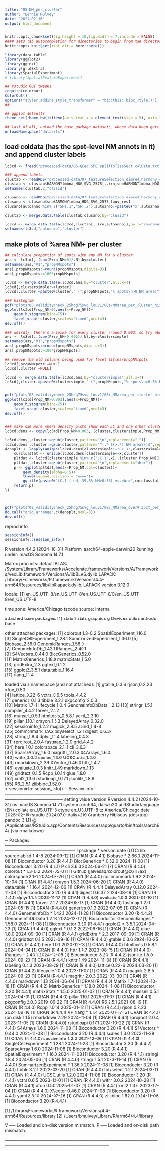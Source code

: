 ```yaml
---
title: "08-NM_per_cluster"
author: "Bernie Mulvey"
date: "2025-02-16"
output: html_document
---
```


```r
knitr::opts_chunk$set(fig.height = 10,fig.width = 7,include = FALSE)
#### sets tab autocompletion for directories to begin from the directory containing the .Rproj session, instead of the script's directory if different
knitr::opts_knit$set(root.dir = here::here())

library(data.table)
library(ggplot2)
library(ggtext)
library(gridExtra)
library(SpatialExperiment)
# library(SpatialFeatureExperiment)

## rstudio GUI tweaks
require(colorout)
ColorOut()
options("styler.addins_style_transformer" = "biocthis::bioc_style()")
##

## ggplot defaults
theme_set(theme_bw()+theme(axis.text.x = element_text(size = 9), axis.title.x = element_text(size = 8), axis.text.y = element_text(size = 8), axis.title.y = element_text(size =9), plot.title = element_markdown(size = 11,hjust=0.5), strip.text = element_text(size=11), legend.text = element_text(size=8), legend.title = element_text(size=9,hjust=0.5)))

## last of all, unload the base package datasets, whose data keep getting in the way of autocompletions (e.g., Theoph is priortized over TRUE)
unloadNamespace("datasets")
```

## load coldata (has the spot-level NM annots in it) and append cluster labels
```r
lc3cd <- fread("processed-data/06-QCed_SPE_splitToTissSect_colData.txt")

### append labels
clustab <- readRDS("processed-data/07_featureSelection_dimred_harmony_clustering/04-Initial_louvLeid_res0.5-1-2_clusterings.RDS")
clustab <- clustab$HARMONYlmbna_HDG_SVG_2575[,.(rn,snnHARMONYlmbna_HDG_SVG_2575_louv_res1)]
setnames(clustab,2,"clusid")

clusano <- readRDS("processed-data/07_featureSelection_dimred_harmony_clustering/05b-init_clusterings_autoannoLCrapheAndGABAergic.RDS")
clusano <- clusano$snnHARMONYlmbna_HDG_SVG_2575_louv_res1
clusano[autoanno %in% c("5HT.1","5HT.2"),autoanno:=paste0("x",autoanno)]

clustab <- merge.data.table(clustab,clusano,by="clusid")

lc3cd <- merge.data.table(lc3cd,clustab[,.(rn,autoanno)],by.x="rowname",by.y="rn")
setnames(lc3cd,"autoanno","cluster")
```

## make plots of %area NM+ per cluster
```r
## calculate proportion of spots with any NM for a cluster
ans <- lc3cd[,.(sum(Prop_NM>0)/.N),by=cluster]
setnames(ans,"V1","propNMspots")
ans[,propNMspots:=round(propNMspots,digits=3)]
ans[,propNMspots:=100*propNMspots]

lc3cd <- merge.data.table(lc3cd,ans,by="cluster",all.x=T)
lc3cd[,clustersimple:=cluster]
lc3cd[,cluster:=paste0(cluster," (",propNMspots,"% spots\n>0 NM area)")]

### histogram
pdf("plots/08_validitycheck_25hdg75svg_louv1/08a-NMarea_per_cluster_hist.pdf",width=9,height=9)
ggplot(lc3cd[Prop_NM>0],aes(x=Prop_NM))+
    geom_histogram(bins=75)+
    facet_wrap(~cluster,scales="fixed",ncol=3)
dev.off()

### weirdly, there's a spike for every cluster around 0.002. so try above this instead
ans <- lc3cd[,.(sum(Prop_NM>0.003)/.N),by=clustersimple]
setnames(ans,"V1","propNMspots")
ans[,propNMspots:=round(propNMspots,digits=3)]
ans[,propNMspots:=100*propNMspots]

## remove the old columns being used for facet titles/propNMspots
lc3cd[,propNMspots:=NULL]
lc3cd[,cluster:=NULL]

lc3cd <- merge.data.table(lc3cd,ans,by="clustersimple",all.x=T)
lc3cd[,cluster:=paste0(clustersimple," (",propNMspots,"% spots\n>0.3% NM area)")]


pdf("plots/08_validitycheck_25hdg75svg_louv1/08b_NMarea_per_cluster_hist_above0.003.pdf",height=9,width=9)
ggplot(lc3cd[Prop_NM>0.003],aes(x=Prop_NM))+
    geom_histogram(bins=75)+
    facet_wrap(~cluster,scales="fixed",ncol=3)
dev.off()


### make one more where density plots show each LC and one other cluster
lc3cd.dens <- copy(lc3cd[Prop_NM>0.003,.(cluster,clustersimple,Prop_NM)])

lc3cd.dens[,cluster:=gsub(cluster,pattern="\n",replacement=" ")]
lc3cd.dens[,cluster:=gsub(cluster,pattern="^(.* )(>.*) NM area\\)$",replacement=paste0("\\1","NM area","\\2",")"))]
densplt <- lapply(unique(lc3cd.dens[clustersimple!="LC.1",clustersimple]),function(x){
    curclusstat <- unique(lc3cd.dens[clustersimple==x,cluster])
    pltdat <- lc3cd[clustersimple %in% c("LC.1",x),.(cluster,Prop_NM)]
    pltdat[,cluster:=gsub(cluster,pattern="\n",replacement="<br>")]
    p <- ggplot(pltdat,aes(x=Prop_NM,col=cluster))+
        geom_density(alpha=0.5)+
        theme(legend.position = "none")+
        ggtitle(paste0("LC.1 (red, 39.8% NM>0.3%) vs.<br>",curclusstat))
    return(p)
})



pdf("plots/08_validitycheck_25hdg75svg_louv1/08c_NMarea_over0.3pct_per_cluster_densityplot_LC1_vs_others.pdf",height=9,width=9)
do.call("grid.arrange",c(densplt,ncol=3))
dev.off()

```

reprod info
```r
sessionInfo()
sessioninfo::session_info()
```
R version 4.4.2 (2024-10-31)
Platform: aarch64-apple-darwin20
Running under: macOS Sonoma 14.7.1

Matrix products: default
BLAS:   /System/Library/Frameworks/Accelerate.framework/Versions/A/Frameworks/vecLib.framework/Versions/A/libBLAS.dylib 
LAPACK: /Library/Frameworks/R.framework/Versions/4.4-arm64/Resources/lib/libRlapack.dylib;  LAPACK version 3.12.0

locale:
[1] en_US.UTF-8/en_US.UTF-8/en_US.UTF-8/C/en_US.UTF-8/en_US.UTF-8

time zone: America/Chicago
tzcode source: internal

attached base packages:
[1] stats4    stats     graphics  grDevices utils     methods   base     

other attached packages:
 [1] colorout_1.3-0.2            SpatialExperiment_1.16.0   
 [3] SingleCellExperiment_1.28.1 SummarizedExperiment_1.36.0
 [5] Biobase_2.66.0              GenomicRanges_1.58.0       
 [7] GenomeInfoDb_1.42.1         IRanges_2.40.1             
 [9] S4Vectors_0.44.0            BiocGenerics_0.52.0        
[11] MatrixGenerics_1.18.0       matrixStats_1.5.0          
[13] gridExtra_2.3               ggtext_0.1.2               
[15] ggplot2_3.5.1               data.table_1.16.4          
[17] rlang_1.1.4                

loaded via a namespace (and not attached):
 [1] gtable_0.3.6            rjson_0.2.23            xfun_0.50              
 [4] lattice_0.22-6          vctrs_0.6.5             tools_4.4.2            
 [7] generics_0.1.3          tibble_3.2.1            pkgconfig_2.0.3        
[10] Matrix_1.7-1            lifecycle_1.0.4         GenomeInfoDbData_1.2.13
[13] stringr_1.5.1           compiler_4.4.2          farver_2.1.2           
[16] munsell_0.5.1           htmltools_0.5.8.1       yaml_2.3.10            
[19] pillar_1.10.1           crayon_1.5.3            DelayedArray_0.32.0    
[22] sessioninfo_1.2.2       magick_2.8.5            abind_1.4-8            
[25] commonmark_1.9.2        tidyselect_1.2.1        digest_0.6.37          
[28] stringi_1.8.4           dplyr_1.1.4             labeling_0.4.3         
[31] rprojroot_2.0.4         fastmap_1.2.0           grid_4.4.2             
[34] here_1.0.1              colorspace_2.1-1        cli_3.6.3              
[37] SparseArray_1.6.0       magrittr_2.0.3          S4Arrays_1.6.0         
[40] withr_3.0.2             scales_1.3.0            UCSC.utils_1.2.0       
[43] rmarkdown_2.29          XVector_0.46.0          httr_1.4.7             
[46] evaluate_1.0.3          knitr_1.49              markdown_1.13          
[49] gridtext_0.1.5          Rcpp_1.0.14             glue_1.8.0             
[52] xml2_1.3.6              rstudioapi_0.17.1       jsonlite_1.8.9         
[55] R6_2.5.1                zlibbioc_1.52.0        
> sessioninfo::session_info()
─ Session info ─────────────────────────────────────────────────────────────────────
 setting  value
 version  R version 4.4.2 (2024-10-31)
 os       macOS Sonoma 14.7.1
 system   aarch64, darwin20
 ui       RStudio
 language (EN)
 collate  en_US.UTF-8
 ctype    en_US.UTF-8
 tz       America/Chicago
 date     2025-02-15
 rstudio  2024.07.0-daily+219 Cranberry Hibiscus (desktop)
 pandoc   3.1.11 @ /Applications/RStudio.app/Contents/Resources/app/quarto/bin/tools/aarch64/ (via rmarkdown)

─ Packages ─────────────────────────────────────────────────────────────────────────
 !  package              * version date (UTC) lib source
    abind                  1.4-8   2024-09-12 [1] CRAN (R 4.4.1)
    Biobase              * 2.66.0  2024-11-08 [1] Bioconductor 3.20 (R 4.4.1)
    BiocGenerics         * 0.52.0  2024-11-08 [1] Bioconductor 3.20 (R 4.4.1)
 P  cli                    3.6.3   2024-06-21 [2] CRAN (R 4.4.0)
    colorout             * 1.3-0.2 2024-05-01 [1] Github (jalvesaq/colorout@c6113a2)
    colorspace             2.1-1   2024-07-26 [1] CRAN (R 4.4.0)
    commonmark             1.9.2   2024-10-04 [1] CRAN (R 4.4.1)
    crayon                 1.5.3   2024-06-20 [1] CRAN (R 4.4.0)
    data.table           * 1.16.4  2024-12-06 [1] CRAN (R 4.4.1)
    DelayedArray           0.32.0  2024-11-08 [1] Bioconductor 3.20 (R 4.4.1)
    digest                 0.6.37  2024-08-19 [1] CRAN (R 4.4.1)
    dplyr                  1.1.4   2023-11-17 [1] CRAN (R 4.4.0)
    evaluate               1.0.3   2025-01-10 [1] CRAN (R 4.4.1)
    farver                 2.1.2   2024-05-13 [1] CRAN (R 4.4.0)
    fastmap                1.2.0   2024-05-15 [1] CRAN (R 4.4.0)
    generics               0.1.3   2022-07-05 [1] CRAN (R 4.4.0)
    GenomeInfoDb         * 1.42.1  2024-11-28 [1] Bioconductor 3.20 (R 4.4.2)
    GenomeInfoDbData       1.2.13  2024-12-12 [1] Bioconductor
    GenomicRanges        * 1.58.0  2024-11-08 [1] Bioconductor 3.20 (R 4.4.1)
    ggplot2              * 3.5.1   2024-04-23 [1] CRAN (R 4.4.0)
    ggtext               * 0.1.2   2022-09-16 [1] CRAN (R 4.4.0)
    glue                   1.8.0   2024-09-30 [1] CRAN (R 4.4.1)
    gridExtra            * 2.3     2017-09-09 [1] CRAN (R 4.4.0)
    gridtext               0.1.5   2022-09-16 [1] CRAN (R 4.4.0)
    gtable                 0.3.6   2024-10-25 [1] CRAN (R 4.4.1)
    here                   1.0.1   2020-12-13 [1] CRAN (R 4.4.0)
    htmltools              0.5.8.1 2024-04-04 [1] CRAN (R 4.4.0)
    httr                   1.4.7   2023-08-15 [1] CRAN (R 4.4.0)
    IRanges              * 2.40.1  2024-12-05 [1] Bioconductor 3.20 (R 4.4.2)
    jsonlite               1.8.9   2024-09-20 [1] CRAN (R 4.4.1)
    knitr                  1.49    2024-11-08 [1] CRAN (R 4.4.1)
    labeling               0.4.3   2023-08-29 [1] CRAN (R 4.4.0)
    lattice                0.22-6  2024-03-20 [1] CRAN (R 4.4.2)
    lifecycle              1.0.4   2023-11-07 [1] CRAN (R 4.4.0)
    magick                 2.8.5   2024-09-20 [1] CRAN (R 4.4.1)
    magrittr               2.0.3   2022-03-30 [1] CRAN (R 4.4.0)
    markdown               1.13    2024-06-04 [1] CRAN (R 4.4.0)
    Matrix                 1.7-1   2024-10-18 [1] CRAN (R 4.4.2)
    MatrixGenerics       * 1.18.0  2024-11-08 [1] Bioconductor 3.20 (R 4.4.1)
    matrixStats          * 1.5.0   2025-01-07 [1] CRAN (R 4.4.1)
    munsell                0.5.1   2024-04-01 [1] CRAN (R 4.4.0)
    pillar                 1.10.1  2025-01-07 [1] CRAN (R 4.4.1)
    pkgconfig              2.0.3   2019-09-22 [1] CRAN (R 4.4.0)
    R6                     2.5.1   2021-08-19 [1] CRAN (R 4.4.0)
    Rcpp                   1.0.14  2025-01-12 [1] CRAN (R 4.4.1)
    rjson                  0.2.23  2024-09-16 [1] CRAN (R 4.4.1)
 VP rlang                * 1.1.4   2025-01-17 [2] CRAN (R 4.4.1) (on disk 1.1.5)
    rmarkdown              2.29    2024-11-04 [1] CRAN (R 4.4.1)
    rprojroot              2.0.4   2023-11-05 [1] CRAN (R 4.4.0)
    rstudioapi             0.17.1  2024-10-22 [1] CRAN (R 4.4.1)
    S4Arrays               1.6.0   2024-11-08 [1] Bioconductor 3.20 (R 4.4.1)
    S4Vectors            * 0.44.0  2024-11-08 [1] Bioconductor 3.20 (R 4.4.1)
    scales                 1.3.0   2023-11-28 [1] CRAN (R 4.4.0)
    sessioninfo            1.2.2   2021-12-06 [1] CRAN (R 4.4.0)
    SingleCellExperiment * 1.28.1  2024-11-23 [1] Bioconductor 3.20 (R 4.4.2)
    SparseArray            1.6.0   2024-11-08 [1] Bioconductor 3.20 (R 4.4.1)
    SpatialExperiment    * 1.16.0  2024-11-08 [1] Bioconductor 3.20 (R 4.4.1)
    stringi                1.8.4   2024-05-06 [1] CRAN (R 4.4.0)
    stringr                1.5.1   2023-11-14 [1] CRAN (R 4.4.0)
    SummarizedExperiment * 1.36.0  2024-11-08 [1] Bioconductor 3.20 (R 4.4.1)
    tibble                 3.2.1   2023-03-20 [1] CRAN (R 4.4.0)
    tidyselect             1.2.1   2024-03-11 [1] CRAN (R 4.4.0)
    UCSC.utils             1.2.0   2024-11-08 [1] Bioconductor 3.20 (R 4.4.1)
    vctrs                  0.6.5   2023-12-01 [1] CRAN (R 4.4.0)
    withr                  3.0.2   2024-10-28 [1] CRAN (R 4.4.1)
    xfun                   0.50    2025-01-07 [1] CRAN (R 4.4.1)
    xml2                   1.3.6   2023-12-04 [1] CRAN (R 4.4.0)
    XVector                0.46.0  2024-11-08 [1] Bioconductor 3.20 (R 4.4.1)
    yaml                   2.3.10  2024-07-26 [1] CRAN (R 4.4.0)
    zlibbioc               1.52.0  2024-11-08 [1] Bioconductor 3.20 (R 4.4.1)

 [1] /Library/Frameworks/R.framework/Versions/4.4-arm64/Resources/library
 [2] /Users/bmulvey/Library/R/arm64/4.4/library

 V ── Loaded and on-disk version mismatch.
 P ── Loaded and on-disk path mismatch.

────────────────────────────────────────────────────────────────────────────────────
